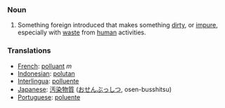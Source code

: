 === Noun ===
# Something foreign introduced that makes something [[dirty]], or [[impure]], especially with [[waste]] from [[human]] activities.

=== Translations ===
*[[French]]: [[polluant]] ''m''
*[[Indonesian]]: [[polutan]]
*[[Interlingua]]: [[polluente]]
*[[Japanese]]: [[汚染物質]] ([[おせんぶっしつ]], osen-busshitsu)
*[[Portuguese]]: [[poluente]]